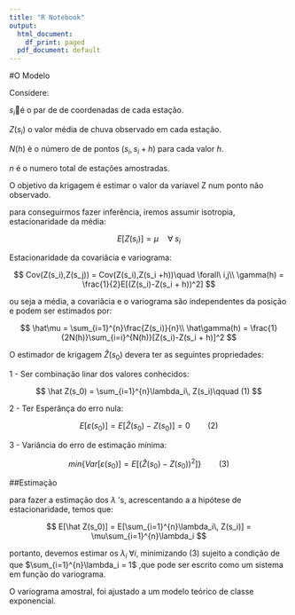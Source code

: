 ```yaml
---
title: "R Notebook"
output:
  html_document:
    df_print: paged
  pdf_document: default
---
```





#O Modelo

Considere:

$s_i$é o par de de coordenadas de cada estação.

$Z(s_i)$  o valor média de chuva observado em cada estação.

$N(h)$ é o número de de pontos $(s_i,s_i+h)$ para cada valor $h$.

$n$ é o numero total de estações amostradas.

O objetivo da krigagem é estimar o valor da variavel Z num ponto não observado.

para conseguirmos fazer inferência, iremos assumir isotropia, estacionaridade da média:

$$
E[Z(s_i)] = \mu \quad\forall  \; s_ì
$$

Estacionaridade da covariâcia e variograma:




$$
Cov(Z(s_i),Z(s_j)) = Cov(Z(s_i),Z(s_i +h))\quad \forall\ i,j\\
\gamma(h) = \frac{1}{2}E[(Z(s_i)-Z(s_i + h))^2]
$$


ou seja a média, a covariâcia e o variograma são independentes da posição e podem ser estimados por:

$$
\hat\mu = \sum_{i=1}^{n}\frac{Z(s_i)}{n}\\
\hat\gamma(h) = \frac{1}{2N(h)}\sum_{i=i}^{N(h)}[Z(s_i)-Z(s_i + h)]^2
$$

O estimador de krigagem $\hat Z(s_0)$ devera ter as seguintes propriedades:

1 - Ser combinação linar dos valores conhecidos:

$$
\hat Z(s_0) = \sum_{i=1}^{n}\lambda_i\, Z(s_i)\qquad (1)
$$

2 - Ter Esperânça do erro  nula:

$$
E[\varepsilon(s_0)] = E[\hat Z(s_0) - Z(s_0)] = 0\qquad (2)
$$

3 - Variância do erro de estimação mínima:

$$
min\{Var[\varepsilon(s_0)] = E[(\hat Z(s_0) - Z(s_0))^2]\}
\qquad (3)
$$


##Estimação

para fazer a estimação dos $\lambda$ 's, acrescentando a 
a hipótese de estacionaridade, temos que:

$$
E[\hat Z(s_0)] = E[\sum_{i=1}^{n}\lambda_i\, Z(s_i)] = \mu\sum_{i=1}^{n}\lambda_i 
$$

portanto,
devemos estimar os $\lambda_i \; \forall i$, minimizando (3)
sujeito a condição de que $\sum_{i=1}^{n}\lambda_i = 1$ ,que pode
ser escrito como um sistema em função do variograma.

O variograma amostral, foi ajustado a um modelo teórico de classe exponencial.

